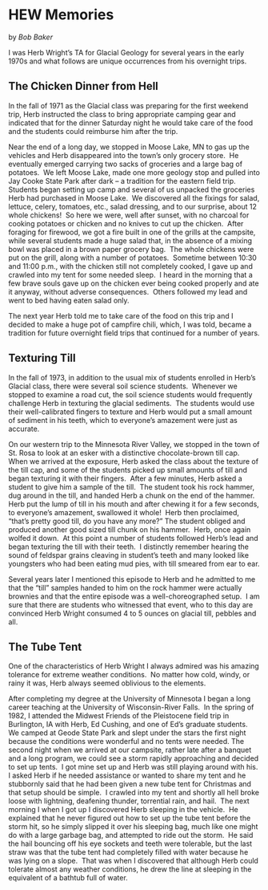 # HEW Memories

by *Bob Baker*

I was Herb Wright’s TA for Glacial Geology for several years in the early 1970s and what follows are unique occurrences from his overnight trips.

## The Chicken Dinner from Hell

In the fall of 1971 as the Glacial class was preparing for the first weekend trip, Herb instructed the class to bring appropriate camping gear and indicated that for the dinner Saturday night he would take care of the food and the students could reimburse him after the trip. 

Near the end of a long day, we stopped in Moose Lake, MN to gas up the vehicles and Herb disappeared into the town’s only grocery store.  He eventually emerged carrying two sacks of groceries and a large bag of potatoes.  We left Moose Lake, made one more geology stop and pulled into Jay Cooke State Park after dark – a tradition for the eastern field trip.  Students began setting up camp and several of us unpacked the groceries Herb had purchased in Moose Lake.  We discovered all the fixings for salad, lettuce, celery, tomatoes, etc., salad dressing, and to our surprise, about 12 whole chickens!  So here we were, well after sunset, with no charcoal for cooking potatoes or chicken and no knives to cut up the chicken.  After foraging for firewood, we got a fire built in one of the grills at the campsite, while several students made a huge salad that, in the absence of a mixing bowl was placed in a brown paper grocery bag.  The whole chickens were put on the grill, along with a number of potatoes.  Sometime between 10:30 and 11:00 p.m., with the chicken still not completely cooked, I gave up and crawled into my tent for some needed sleep.  I heard in the morning that a few brave souls gave up on the chicken ever being cooked properly and ate it anyway, without adverse consequences.  Others followed my lead and went to bed having eaten salad only.

The next year Herb told me to take care of the food on this trip and I decided to make a huge pot of campfire chili, which, I was told, became a tradition for future overnight field trips that continued for a number of years.

## Texturing Till

In the fall of 1973, in addition to the usual mix of students enrolled in Herb’s Glacial class, there were several soil science students.  Whenever we stopped to examine a road cut, the soil science students would frequently challenge Herb in texturing the glacial sediments.  The students would use their well-calibrated fingers to texture and Herb would put a small amount of sediment in his teeth, which to everyone’s amazement were just as accurate. 

On our western trip to the Minnesota River Valley, we stopped in the town of St. Rosa to look at an esker with a distinctive chocolate-brown till cap.  When we arrived at the exposure, Herb asked the class about the texture of the till cap, and some of the students picked up small amounts of till and began texturing it with their fingers.  After a few minutes, Herb asked a student to give him a sample of the till.  The student took his rock hammer, dug around in the till, and handed Herb a chunk on the end of the hammer.  Herb put the lump of till in his mouth and after chewing it for a few seconds, to everyone’s amazement, swallowed it whole!  Herb then proclaimed, “that’s pretty good till, do you have any more?” The student obliged and produced another good sized till chunk on his hammer.  Herb, once again wolfed it down.  At this point a number of students followed Herb’s lead and began texturing the till with their teeth.  I distinctly remember hearing the sound of feldspar grains cleaving in student’s teeth and many looked like youngsters who had been eating mud pies, with till smeared from ear to ear.

Several years later I mentioned this episode to Herb and he admitted to me that the “till” samples handed to him on the rock hammer were actually brownies and that the entire episode was a well-choreographed setup.  I am sure that there are students who witnessed that event, who to this day are convinced Herb Wright consumed 4 to 5 ounces on glacial till, pebbles and all.

## The Tube Tent

One of the characteristics of Herb Wright I always admired was his amazing tolerance for extreme weather conditions.  No matter how cold, windy, or rainy it was, Herb always seemed oblivious to the elements.

After completing my degree at the University of Minnesota I began a long career teaching at the University of Wisconsin-River Falls.  In the spring of 1982, I attended the Midwest Friends of the Pleistocene field trip in Burlington, IA with Herb, Ed Cushing, and one of Ed’s graduate students.  We camped at Geode State Park and slept under the stars the first night because the conditions were wonderful and no tents were needed. The second night when we arrived at our campsite, rather late after a banquet and a long program, we could see a storm rapidly approaching and decided to set up tents.  I got mine set up and Herb was still playing around with his.  I asked Herb if he needed assistance or wanted to share my tent and he stubbornly said that he had been given a new tube tent for Christmas and that setup should be simple.  I crawled into my tent and shortly all hell broke loose with lightning, deafening thunder, torrential rain, and hail.  The next morning I when I got up I discovered Herb sleeping in the vehicle.  He explained that he never figured out how to set up the tube tent before the storm hit, so he simply slipped it over his sleeping bag, much like one might do with a large garbage bag, and attempted to ride out the storm.  He said the hail bouncing off his eye sockets and teeth were tolerable, but the last straw was that the tube tent had completely filled with water because he was lying on a slope.  That was when I discovered that although Herb could tolerate almost any weather conditions, he drew the line at sleeping in the equivalent of a bathtub full of water.
